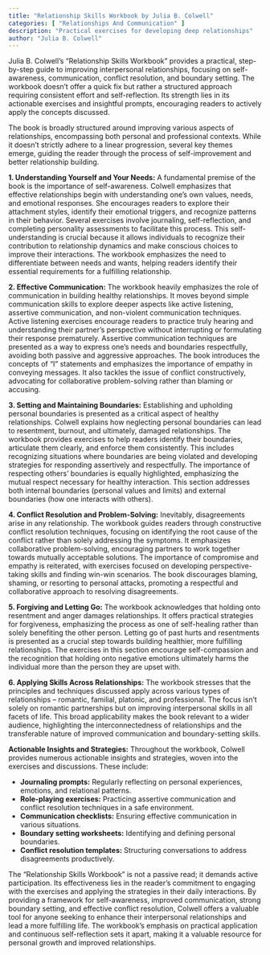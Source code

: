 ```yaml
---
title: "Relationship Skills Workbook by Julia B. Colwell"
categories: [ "Relationships And Communication" ]
description: "Practical exercises for developing deep relationships"
author: "Julia B. Colwell"
---
```

Julia B. Colwell's "Relationship Skills Workbook" provides a practical, step-by-step guide to improving interpersonal relationships, focusing on self-awareness, communication, conflict resolution, and boundary setting.  The workbook doesn't offer a quick fix but rather a structured approach requiring consistent effort and self-reflection.  Its strength lies in its actionable exercises and insightful prompts, encouraging readers to actively apply the concepts discussed.

The book is broadly structured around improving various aspects of relationships, encompassing both personal and professional contexts.  While it doesn't strictly adhere to a linear progression, several key themes emerge, guiding the reader through the process of self-improvement and better relationship building.

**1. Understanding Yourself and Your Needs:**  A fundamental premise of the book is the importance of self-awareness.  Colwell emphasizes that effective relationships begin with understanding one's own values, needs, and emotional responses.  She encourages readers to explore their attachment styles, identify their emotional triggers, and recognize patterns in their behavior.  Several exercises involve journaling, self-reflection, and completing personality assessments to facilitate this process.  This self-understanding is crucial because it allows individuals to recognize their contribution to relationship dynamics and make conscious choices to improve their interactions.  The workbook emphasizes the need to differentiate between needs and wants, helping readers identify their essential requirements for a fulfilling relationship.

**2. Effective Communication:** The workbook heavily emphasizes the role of communication in building healthy relationships.  It moves beyond simple communication skills to explore deeper aspects like active listening, assertive communication, and non-violent communication techniques.  Active listening exercises encourage readers to practice truly hearing and understanding their partner's perspective without interrupting or formulating their response prematurely.  Assertive communication techniques are presented as a way to express one's needs and boundaries respectfully, avoiding both passive and aggressive approaches.  The book introduces the concepts of "I" statements and emphasizes the importance of empathy in conveying messages.  It also tackles the issue of conflict constructively, advocating for collaborative problem-solving rather than blaming or accusing.

**3. Setting and Maintaining Boundaries:**  Establishing and upholding personal boundaries is presented as a critical aspect of healthy relationships.  Colwell explains how neglecting personal boundaries can lead to resentment, burnout, and ultimately, damaged relationships.  The workbook provides exercises to help readers identify their boundaries, articulate them clearly, and enforce them consistently.  This includes recognizing situations where boundaries are being violated and developing strategies for responding assertively and respectfully.  The importance of respecting others' boundaries is equally highlighted, emphasizing the mutual respect necessary for healthy interaction.  This section addresses both internal boundaries (personal values and limits) and external boundaries (how one interacts with others).

**4. Conflict Resolution and Problem-Solving:**  Inevitably, disagreements arise in any relationship.  The workbook guides readers through constructive conflict resolution techniques, focusing on identifying the root cause of the conflict rather than solely addressing the symptoms.  It emphasizes collaborative problem-solving, encouraging partners to work together towards mutually acceptable solutions.  The importance of compromise and empathy is reiterated, with exercises focused on developing perspective-taking skills and finding win-win scenarios.  The book discourages blaming, shaming, or resorting to personal attacks, promoting a respectful and collaborative approach to resolving disagreements.

**5. Forgiving and Letting Go:**  The workbook acknowledges that holding onto resentment and anger damages relationships.  It offers practical strategies for forgiveness, emphasizing the process as one of self-healing rather than solely benefiting the other person.  Letting go of past hurts and resentments is presented as a crucial step towards building healthier, more fulfilling relationships.  The exercises in this section encourage self-compassion and the recognition that holding onto negative emotions ultimately harms the individual more than the person they are upset with.

**6.  Applying Skills Across Relationships:** The workbook stresses that the principles and techniques discussed apply across various types of relationships – romantic, familial, platonic, and professional.  The focus isn't solely on romantic partnerships but on improving interpersonal skills in all facets of life.  This broad applicability makes the book relevant to a wider audience, highlighting the interconnectedness of relationships and the transferable nature of improved communication and boundary-setting skills.

**Actionable Insights and Strategies:** Throughout the workbook, Colwell provides numerous actionable insights and strategies, woven into the exercises and discussions.  These include:

* **Journaling prompts:**  Regularly reflecting on personal experiences, emotions, and relational patterns.
* **Role-playing exercises:** Practicing assertive communication and conflict resolution techniques in a safe environment.
* **Communication checklists:**  Ensuring effective communication in various situations.
* **Boundary setting worksheets:**  Identifying and defining personal boundaries.
* **Conflict resolution templates:**  Structuring conversations to address disagreements productively.

The "Relationship Skills Workbook" is not a passive read; it demands active participation.  Its effectiveness lies in the reader's commitment to engaging with the exercises and applying the strategies in their daily interactions.  By providing a framework for self-awareness, improved communication, strong boundary setting, and effective conflict resolution, Colwell offers a valuable tool for anyone seeking to enhance their interpersonal relationships and lead a more fulfilling life.  The workbook's emphasis on practical application and continuous self-reflection sets it apart, making it a valuable resource for personal growth and improved relationships.

